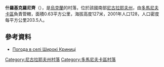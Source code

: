 {{coord|47|34|38|N|30|56|11|E|scale:100000|display=title}}

'''什羅基克羅尼齊'''（{{lang-uk|Широкі Криниці}}），是[[烏克蘭|烏克蘭]]的村落，位於該國南部[[尼古拉耶夫州|尼古拉耶夫州]]，由[[多馬尼夫卡區|多馬尼夫卡區]]負責管轄，面積0.63平方公里，海拔高度127米，2001年人口128，人口密度每平方公里203.5人。

==參考資料==
* [http://weather.in.ua/ua/nikolaevskaja/29011 Погода в селі Широкі Криниці] {{Wayback|url=http://weather.in.ua/ua/nikolaevskaja/29011 |date=20160606205630 }}

[[Category:尼古拉耶夫州村落|Category:尼古拉耶夫州村落]]
[[Category:多馬尼夫卡區村落|Category:多馬尼夫卡區村落]]


{{Mykolaiv-geo-stub}}